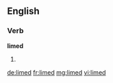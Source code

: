 ==English==

===Verb===
'''limed'''

# {{past of|lime}}

[[de:limed]]
[[fr:limed]]
[[mg:limed]]
[[vi:limed]]